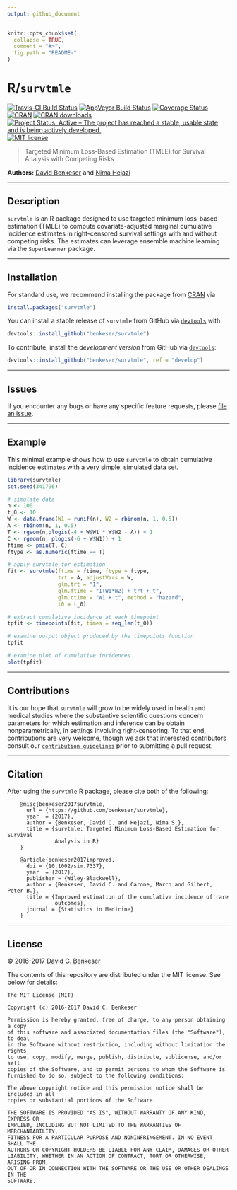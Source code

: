 ```yaml
---
output: github_document
---
```


<!-- README.md is generated from README.Rmd. Please edit that file -->

```r
knitr::opts_chunk$set(
  collapse = TRUE,
  comment = "#>",
  fig.path = "README-"
)
```

# R/`survtmle`

[![Travis-CI Build Status](https://travis-ci.org/benkeser/survtmle.svg?branch=master)](https://travis-ci.org/benkeser/survtmle)
[![AppVeyor Build  Status](https://ci.appveyor.com/api/projects/status/github/benkeser/survtmle?branch=master&svg=true)](https://ci.appveyor.com/project/benkeser/survtmle)
[![Coverage Status](https://img.shields.io/codecov/c/github/benkeser/survtmle/master.svg)](https://codecov.io/github/benkeser/survtmle?branch=master)
[![CRAN](http://www.r-pkg.org/badges/version/survtmle)](http://www.r-pkg.org/pkg/survtmle)
[![CRAN downloads](https://cranlogs.r-pkg.org/badges/survtmle)](https://CRAN.R-project.org/package=survtmle)
[![Project Status: Active – The project has reached a stable, usable state and is being actively developed.](http://www.repostatus.org/badges/latest/active.svg)](http://www.repostatus.org/#active)
[![MIT license](http://img.shields.io/badge/license-MIT-brightgreen.svg)](http://opensource.org/licenses/MIT)

> Targeted Minimum Loss-Based Estimation (TMLE) for Survival Analysis with
> Competing Risks

__Authors:__ [David Benkeser](https://www.benkeserstatistics.com/) and [Nima
Hejazi](http://nimahejazi.org)

---

## Description

`survtmle` is an R package designed to use targeted minimum loss-based
estimation (TMLE) to compute covariate-adjusted marginal cumulative incidence 
estimates in right-censored survival settings with and without competing risks. 
The estimates can leverage ensemble machine learning via the `SuperLearner`
package.

---

## Installation

For standard use, we recommend installing the package from
[CRAN](https://cran.r-project.org/) via

```r
install.packages("survtmle")
```

You can install a stable release of `survtmle` from GitHub via
[`devtools`](https://www.rstudio.com/products/rpackages/devtools/) with:

```r
devtools::install_github("benkeser/survtmle")
```

To contribute, install the _development version_ from GitHub via
[`devtools`](https://www.rstudio.com/products/rpackages/devtools/):

```r
devtools::install_github("benkeser/survtmle", ref = "develop")
```

---

## Issues

If you encounter any bugs or have any specific feature requests, please [file an
issue](https://github.com/benkeser/survtmle/issues).

---

## Example

This minimal example shows how to use `survtmle` to obtain cumulative incidence
estimates with a very simple, simulated data set.

```r
library(survtmle)
set.seed(341796)

# simulate data
n <- 100
t_0 <- 10
W <- data.frame(W1 = runif(n), W2 = rbinom(n, 1, 0.5))
A <- rbinom(n, 1, 0.5)
T <- rgeom(n,plogis(-4 + W$W1 * W$W2 - A)) + 1
C <- rgeom(n, plogis(-6 + W$W1)) + 1
ftime <- pmin(T, C)
ftype <- as.numeric(ftime == T)

# apply survtmle for estimation
fit <- survtmle(ftime = ftime, ftype = ftype,
                trt = A, adjustVars = W,
                glm.trt = "1",
                glm.ftime = "I(W1*W2) + trt + t",
                glm.ctime = "W1 + t", method = "hazard", 
                t0 = t_0)

# extract cumulative incidence at each timepoint
tpfit <- timepoints(fit, times = seq_len(t_0))

# examine output object produced by the timepoints function
tpfit

# examine plot of cumulative incidences
plot(tpfit)
```

---

## Contributions

It is our hope that `survtmle` will grow to be widely used in health and medical
studies where the substantive scientific questions concern parameters for which
estimation and inference can be obtain nonparametrically, in settings involving
right-censoring. To that end, contributions are very welcome, though we ask that
interested contributors consult our [`contribution
guidelines`](https://github.com/benkeser/survtmle/blob/master/CONTRIBUTING.md)
prior to submitting a pull request.

---

## Citation

After using the `survtmle` R package, please cite both of the following:

        @misc{benkeser2017survtmle,
          url = {https://github.com/benkeser/survtmle},
          year  = {2017},
          author = {Benkeser, David C. and Hejazi, Nima S.},
          title = {survtmle: Targeted Minimum Loss-Based Estimation for Survival
                   Analysis in R}
        }

        @article{benkeser2017improved,
          doi = {10.1002/sim.7337},
          year  = {2017},
          publisher = {Wiley-Blackwell},
          author = {Benkeser, David C. and Carone, Marco and Gilbert, Peter B.},
          title = {Improved estimation of the cumulative incidence of rare
                   outcomes},
          journal = {Statistics in Medicine}
        }

---

## License

&copy; 2016-2017 [David C. Benkeser](http://www.benkeserstatistics.com)

The contents of this repository are distributed under the MIT license. See
below for details:
```
The MIT License (MIT)

Copyright (c) 2016-2017 David C. Benkeser

Permission is hereby granted, free of charge, to any person obtaining a copy
of this software and associated documentation files (the "Software"), to deal
in the Software without restriction, including without limitation the rights
to use, copy, modify, merge, publish, distribute, sublicense, and/or sell
copies of the Software, and to permit persons to whom the Software is
furnished to do so, subject to the following conditions:

The above copyright notice and this permission notice shall be included in all
copies or substantial portions of the Software.

THE SOFTWARE IS PROVIDED "AS IS", WITHOUT WARRANTY OF ANY KIND, EXPRESS OR
IMPLIED, INCLUDING BUT NOT LIMITED TO THE WARRANTIES OF MERCHANTABILITY,
FITNESS FOR A PARTICULAR PURPOSE AND NONINFRINGEMENT. IN NO EVENT SHALL THE
AUTHORS OR COPYRIGHT HOLDERS BE LIABLE FOR ANY CLAIM, DAMAGES OR OTHER
LIABILITY, WHETHER IN AN ACTION OF CONTRACT, TORT OR OTHERWISE, ARISING FROM,
OUT OF OR IN CONNECTION WITH THE SOFTWARE OR THE USE OR OTHER DEALINGS IN THE
SOFTWARE.
```
